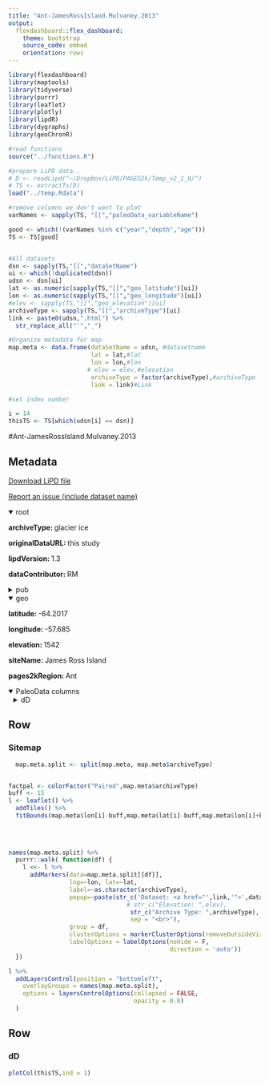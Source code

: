 ```yaml
---
title: "Ant-JamesRossIsland.Mulvaney.2013"
output: 
  flexdashboard::flex_dashboard:
    theme: bootstrap
    source_code: embed
    orientation: rows
---
```


```r
library(flexdashboard)
library(maptools)
library(tidyverse)
library(purrr)
library(leaflet)
library(plotly)
library(lipdR)
library(dygraphs)
library(geoChronR)

#read functions
source("../functions.R")

#prepare LiPD data..
# D <- readLipd("~/Dropbox/LiPD/PAGES2k/Temp_v2_1_0/")
# TS <- extractTs(D)
load("../temp.Rdata")

#remove columns we don't want to plot
varNames <- sapply(TS, "[[","paleoData_variableName")

good <- which(!(varNames %in% c("year","depth","age")))
TS <- TS[good]


#All datasets
dsn <- sapply(TS,"[[","dataSetName")
ui <- which(!duplicated(dsn))
udsn <- dsn[ui]
lat <- as.numeric(sapply(TS,"[[","geo_latitude")[ui])
lon <- as.numeric(sapply(TS,"[[","geo_longitude")[ui])
#elev <- sapply(TS,"[[","geo_elevation")[ui]
archiveType <- sapply(TS,"[[","archiveType")[ui]
link <- paste0(udsn,".html") %>% 
  str_replace_all("'","_")

#Organize metadata for map
map.meta <- data.frame(dataSetName = udsn, #datasetname
                       lat = lat,#lat
                       lon = lon,#lon
                      # elev = elev,#elevation
                       archiveType = factor(archiveType),#archiveType
                       link = link)#Link

#set index number

i = 14
thisTS <- TS[which(udsn[i] == dsn)]
```
#Ant-JamesRossIsland.Mulvaney.2013

Metadata {.sidebar}
-------------------------------------
[Download LiPD file](Ant-JamesRossIsland.Mulvaney.2013.lpd)
            

[Report an issue (include dataset name)](https://github.com/nickmckay/LiPDverse/issues)

<details open style="margin-left: 0px">
<summary>root</summary>
<p style="margin-left: 0px"><strong>archiveType: </strong>glacier ice
<p style="margin-left: 0px"><strong>originalDataURL: </strong>this study
<p style="margin-left: 0px"><strong>lipdVersion: </strong>1.3
<p style="margin-left: 0px"><strong>dataContributor: </strong>RM
</details>
<details>
<summary>pub</summary>
<details style="margin-left: 10px">
<summary>pub1</summary>
<p style="margin-left: 10px"><strong>author: </strong>Abram, Nerilie J.;Mulvaney, Robert;Wolff, Eric W.;Triest, Jack;Kipfstuhl, Sepp;Trusel, Luke D.;Vimeux, Françoise;Fleet, Louise;Arrowsmith, Carol
<p style="margin-left: 10px"><strong>citeKey: </strong>abram2013accelerationofsnowmeltina
<p style="margin-left: 10px"><strong>journal: </strong>Nature Geoscience
<p style="margin-left: 10px"><strong>volume: </strong>6
<p style="margin-left: 10px"><strong>pages: </strong>404-411
<p style="margin-left: 10px"><strong>pubYear: </strong>2013
<p style="margin-left: 10px"><strong>title: </strong>Acceleration of snow melt in an Antarctic Peninsula ice core during the twentieth century
<p style="margin-left: 10px"><strong>DOI: </strong>10.1038/ngeo1787
</details>
<details style="margin-left: 10px">
<summary>pub2</summary>
<p style="margin-left: 10px"><strong>author: </strong>Mulvaney, Robert;Abram, Nerilie J.;Hindmarsh, Richard C. A.;Arrowsmith, Carol;Fleet, Louise;Triest, Jack;Sime, Louise C.;Alemany, Olivier;Foord, Susan
<p style="margin-left: 10px"><strong>citeKey: </strong>mulvaney2012recentantarcticpeninsulaw
<p style="margin-left: 10px"><strong>journal: </strong>Nature
<p style="margin-left: 10px"><strong>volume: </strong>489
<p style="margin-left: 10px"><strong>pages: </strong>141-144
<p style="margin-left: 10px"><strong>pubYear: </strong>2012
<p style="margin-left: 10px"><strong>title: </strong>Recent Antarctic Peninsula warming relative to Holocene climate and ice-shelf history
<p style="margin-left: 10px"><strong>DOI: </strong>10.1038/nature11391
</details>
<details style="margin-left: 10px">
<summary>pub3</summary>
<p style="margin-left: 10px"><strong>author: </strong>Mulvaney, R.
<p style="margin-left: 10px"><strong>citeKey: </strong>mulvaney0thisstudyDataCitation
<p style="margin-left: 10px"><strong>title: </strong>This study
</details>
</details>
<details open style="margin-left: 0px">
<summary>geo</summary>
<p style="margin-left: 0px"><strong>latitude: </strong>-64.2017
<p style="margin-left: 0px"><strong>longitude: </strong>-57.685
<p style="margin-left: 0px"><strong>elevation: </strong>1542
<p style="margin-left: 0px"><strong>siteName: </strong>James Ross Island
<p style="margin-left: 0px"><strong>pages2kRegion: </strong>Ant
</details>
<details open>
<summary>PaleoData columns</summary>
<details style="margin-left: 10px">
<summary>dD</summary>
<p style="margin-left: 10px"><strong>TSid: </strong>Ant_022
<p style="margin-left: 10px"><strong>variableName: </strong>dD
<p style="margin-left: 10px"><strong>units: </strong>permil
<p style="margin-left: 10px"><strong>useInGlobalTemperatureAnalysis: </strong>TRUE
<details>
<summary>interpretation</summary>
<details style="margin-left: 20px">
<summary>1</summary>
<p style="margin-left: 20px"><strong>interpDirection: </strong>positive
<p style="margin-left: 20px"><strong>scope: </strong>climate
<p style="margin-left: 20px"><strong>seasonality: </strong>1 2 3 4 5 6 7 8 9 10 11 12
<p style="margin-left: 20px"><strong>variable: </strong>T
<p style="margin-left: 20px"><strong>variableDetail: </strong>air@condensationLevel
</details>
</details>
</details>

Row
-----------------------------------------------------------------------

### Sitemap

```r
  map.meta.split <- split(map.meta, map.meta$archiveType)


factpal <- colorFactor("Paired",map.meta$archiveType)
buff <- 15
l <- leaflet() %>% 
  addTiles() %>% 
  fitBounds(map.meta$lon[i]-buff,map.meta$lat[i]-buff,map.meta$lon[i]+buff,map.meta$lat[i]+buff)
  

  
  
names(map.meta.split) %>%
  purrr::walk( function(df) {
    l <<- l %>%
      addMarkers(data=map.meta.split[[df]],
                 lng=~lon, lat=~lat,
                 label=~as.character(archiveType),
                 popup=~paste(str_c('Dataset: <a href="',link,'">',dataSetName,'</a>'),
                                 # str_c("Elevation: ",elev),
                                  str_c("Archive Type: ",archiveType),
                                  sep = "<br>"),
                 group = df,
                 clusterOptions = markerClusterOptions(removeOutsideVisibleBounds = F),
                 labelOptions = labelOptions(noHide = F,
                                             direction = 'auto'))
  })

l %>%
  addLayersControl(position = "bottomleft",
    overlayGroups = names(map.meta.split),
    options = layersControlOptions(collapsed = FALSE,
                                   opacity = 0.8)
  )
```

Row {.tabset .tabset-fade}
-----------------------------------------------------------------------

### dD
```r
plotCol(thisTS,ind = 1)
```
